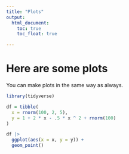 ```yaml
---
title: "Plots"
output: 
  html_document:
    toc: true
    toc_float: true

---
```


# Here are some plots

You can make plots in the same way as always.

```r
library(tidyverse)

df = tibble(
  x = rnorm(100, 2, 5),
  y = 1 + 2 * x - .5 * x ^ 2 + rnorm(100)
) 

df |> 
  ggplot(aes(x = x, y = y)) +
  geom_point()
```

